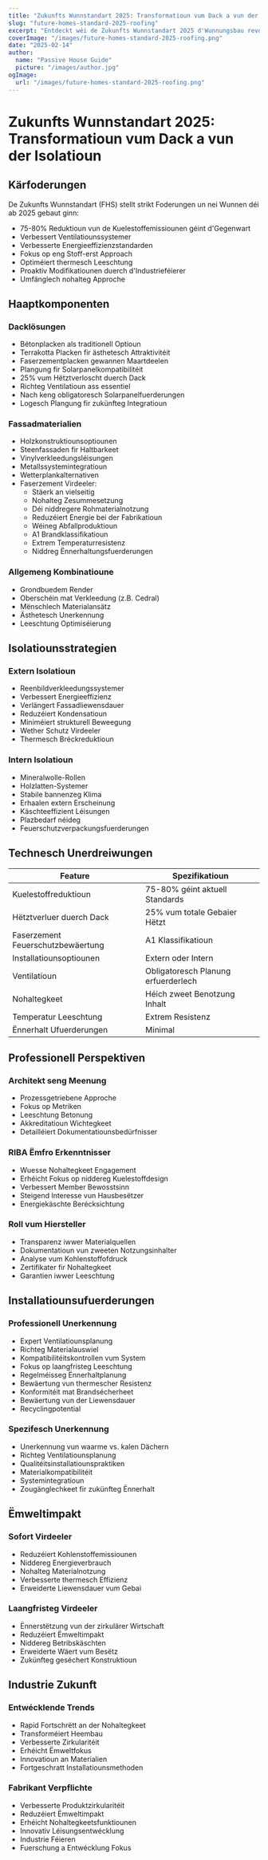 ```yaml
---
title: "Zukunfts Wunnstandart 2025: Transformatioun vum Dack a vun der Isolatioun"
slug: "future-homes-standard-2025-roofing"
excerpt: "Entdeckt wéi de Zukunfts Wunnstandart 2025 d'Wunnungsbau revolutéiert mat neie Foderungen fir nohalteg Dack- a Isolatiounsléisungen."
coverImage: "/images/future-homes-standard-2025-roofing.png"
date: "2025-02-14"
author:
  name: "Passive House Guide"
  picture: "/images/author.jpg"
ogImage:
  url: "/images/future-homes-standard-2025-roofing.png"
---
```


# Zukunfts Wunnstandart 2025: Transformatioun vum Dack a vun der Isolatioun

## Kärfoderungen

De Zukunfts Wunnstandart (FHS) stellt strikt Foderungen un nei Wunnen déi ab 2025 gebaut ginn:

- 75-80% Reduktioun vun de Kuelestoffemissiounen géint d'Gegenwart
- Verbessert Ventilatiounssystemer
- Verbesserte Energieeffizienzstandarden
- Fokus op eng Stoff-erst Approach
- Optiméiert thermesch Leeschtung
- Proaktiv Modifikatiounen duerch d'Industrieféierer
- Umfänglech nohalteg Approche

## Haaptkomponenten

### Dacklösungen
- Bétonplacken als traditionell Optioun
- Terrakotta Placken fir ästhetesch Attraktivitéit
- Faserzementplacken gewannen Maartdeelen
- Plangung fir Solarpanelkompatibilitéit
- 25% vum Hëtztverloscht duerch Dack
- Richteg Ventilatioun ass essentiel
- Nach keng obligatoresch Solarpanelfuerderungen
- Logesch Plangung fir zukünfteg Integratioun

### Fassadmaterialien
- Holzkonstruktiounsoptiounen
- Steenfassaden fir Haltbarkeet
- Vinylverkleedungsléisungen
- Metallssystemintegratioun
- Wetterplankalternativen
- Faserzement Virdeeler:
  - Stäerk an vielseitig
  - Nohalteg Zesummesetzung
  - Déi niddregere Rohmaterialnotzung
  - Reduzéiert Energie bei der Fabrikatioun
  - Wéineg Abfallproduktioun
  - A1 Brandklassifikatioun
  - Extrem Temperaturresistenz
  - Niddreg Ënnerhaltungsfuerderungen

### Allgemeng Kombinatioune
- Grondbuedem Render
- Oberschéin mat Verkleedung (z.B. Cedral)
- Mënschlech Materialansätz
- Ästhetesch Unerkennung
- Leeschtung Optimiséierung

## Isolatiounsstrategien

### Extern Isolatioun
- Reenbildverkleedungssystemer
- Verbessert Energieeffizienz
- Verlängert Fassadliewensdauer
- Reduzéiert Kondensatioun
- Miniméiert strukturell Beweegung
- Wether Schutz Virdeeler
- Thermesch Bréckreduktioun

### Intern Isolatioun
- Mineralwolle-Rollen
- Holzlatten-Systemer
- Stabile bannenzeg Klima
- Erhaalen extern Erscheinung
- Käschteeffizient Léisungen
- Plazbedarf néideg
- Feuerschutzverpackungsfuerderungen

## Technesch Unerdreiwungen

| Feature | Spezifikatioun |
|---------|----------------|
| Kuelestoffreduktioun | 75-80% géint aktuell Standards |
| Hëtztverluer duerch Dack | 25% vum totale Gebaier Hëtzt |
| Faserzement Feuerschutzbewäertung | A1 Klassifikatioun |
| Installatiounsoptiounen | Extern oder Intern |
| Ventilatioun | Obligatoresch Planung erfuerderlech |
| Nohaltegkeet | Héich zweet Benotzung Inhalt |
| Temperatur Leeschtung | Extrem Resistenz |
| Ënnerhalt Ufuerderungen | Minimal |

## Professionell Perspektiven

### Architekt seng Meenung
- Prozessgetriebene Approche
- Fokus op Metriken
- Leeschtung Betonung
- Akkreditatioun Wichtegkeet
- Detailléiert Dokumentatiounsbedürfnisser

### RIBA Ëmfro Erkenntnisser
- Wuesse Nohaltegkeet Engagement
- Erhéicht Fokus op niddereg Kuelestoffdesign
- Verbessert Member Bewosstsinn
- Steigend Interesse vun Hausbesëtzer
- Energiekäschte Berécksichtung

### Roll vum Hiersteller
- Transparenz iwwer Materialquellen
- Dokumentatioun vun zweeten Notzungsinhalter
- Analyse vum Kohlenstoffofdruck
- Zertifikater fir Nohaltegkeet
- Garantien iwwer Leeschtung

## Installatiounsufuerderungen

### Professionell Unerkennung
- Expert Ventilatiounsplanung
- Richteg Materialauswiel
- Kompatibilitéitskontrollen vum System
- Fokus op laangfristeg Leeschtung
- Regelméisseg Ënnerhaltplanung
- Bewäertung vun thermescher Resistenz
- Konformitéit mat Brandsécherheet
- Bewäertung vun der Liewensdauer
- Recyclingpotential

### Spezifesch Unerkennung
- Unerkennung vun waarme vs. kalen Dächern
- Richteg Ventilatiounsplanung
- Qualitéitsinstallatiounspraktiken
- Materialkompatibilitéit
- Systemintegratioun
- Zougänglechkeet fir zukünfteg Ënnerhalt

## Ëmweltimpakt

### Sofort Virdeeler
- Reduzéiert Kohlenstoffemissiounen
- Niddereg Energieverbrauch
- Nohalteg Materialnotzung
- Verbesserte thermesch Effizienz
- Erweiderte Liewensdauer vum Gebai

### Laangfristeg Virdeeler
- Ënnerstëtzung vun der zirkulärer Wirtschaft
- Reduzéiert Ëmweltimpakt
- Niddereg Betribskäschten
- Erweiderte Wäert vum Besëtz
- Zukünfteg geséchert Konstruktioun

## Industrie Zukunft

### Entwécklende Trends
- Rapid Fortschrëtt an der Nohaltegkeet
- Transforméiert Heembau
- Verbesserte Zirkularitéit
- Erhéicht Ëmweltfokus
- Innovatioun an Materialien
- Fortgeschratt Installatiounsmethoden

### Fabrikant Verpflichte
- Verbesserte Produktzirkularitéit
- Reduzéiert Ëmweltimpakt
- Erhéicht Nohaltegkeetsfunktiounen
- Innovativ Léisungsentwécklung
- Industrie Féieren
- Fuerschung a Entwécklung Fokus